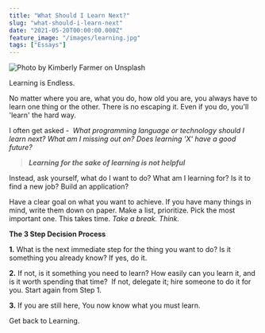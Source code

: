 ```yaml
---
title: "What Should I Learn Next?"
slug: "what-should-i-learn-next"
date: "2021-05-20T00:00:00.000Z"
feature_image: "/images/learning.jpg"
tags: ["Essays"]
---
```


![Photo by Kimberly Farmer on Unsplash](/images/learning.jpg)

Learning is Endless.

No matter where you are, what you do, how old you are, you always have to learn one thing or the other. There is no escaping it. Even if you do, you'll 'learn' the hard way.

I often get asked -  _What programming language or technology should I learn next? What am I missing out on? Does learning 'X' have a good future?_

> **_Learning for the sake of learning is not helpful_**

Instead, ask yourself, what do I want to do? What am I learning for? Is it to find a new job? Build an application?

Have a clear goal on what you want to achieve. If you have many things in mind, write them down on paper. Make a list, prioritize. Pick the most important one. This takes time. _Take a break. Think._

**The 3 Step Decision Process**

**1.** What is the next immediate step for the thing you want to do? Is it something you already know? If yes, do it.

**2.** If not, is it something you need to learn? How easily can you learn it, and is it worth spending that time?  If not, delegate it; hire someone to do it for you. Start again from Step 1.

**3.** If you are still here, You now know what you must learn.

Get back to Learning.